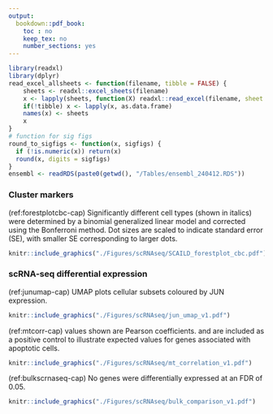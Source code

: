 ```yaml
---
output:
  bookdown::pdf_book:
    toc : no
    keep_tex: no
    number_sections: yes
---
```


```r
library(readxl) 
library(dplyr)
read_excel_allsheets <- function(filename, tibble = FALSE) {
    sheets <- readxl::excel_sheets(filename)
    x <- lapply(sheets, function(X) readxl::read_excel(filename, sheet = X))
    if(!tibble) x <- lapply(x, as.data.frame)
    names(x) <- sheets
    x
}
# function for sig figs
round_to_sigfigs <- function(x, sigfigs) {
  if (!is.numeric(x)) return(x)  
  round(x, digits = sigfigs)
}
ensembl <- readRDS(paste0(getwd(), "/Tables/ensembl_240412.RDS"))
```

<!-- This section is mandatory! -->
\captionsetup{width=6.5in} <!-- makes table caption stays in margins -->

### Cluster markers

\begin{singlespace}

(ref:clusterdiff-cap) \textbf{List of top 20 differentially expressed genes between clusters of similar cell types.} Comparisons were made using the 'MAST' algorithm implemented in Seurat and results were filtered to include genes with greater than 0.75 or less than -0.75 log\textsubscript{2} fold change between cell clusters, as well as genes expressed at a minimum of 20\% in either cell cluster (pct.1, pct.2). 

```r
cluster_diff <- read_excel_allsheets(here::here('Tables', 'scRNAseq', "cluster_marker_diff.xlsx"))
cluster_diff <- lapply(cluster_diff, function(x) 
  x %>%
    rename(Gene = `...1`) %>%
    filter(avg_log2FC > 0.75 | avg_log2FC < -0.75) %>%
    filter(pct.1 > 0.2 | pct.2 > 0.2) %>%
    filter(p_val_adj <= 0.05) %>%
    dplyr::select(Gene, avg_log2FC, pct.1, pct.2, p_val_adj) %>%
    mutate(avg_log2FC = round_to_sigfigs(avg_log2FC, sigfigs = 2)) %>%
    rename("(ref:logfc)" = avg_log2FC) %>%
    rename(FDR = p_val_adj) %>%
    mutate(FDR=formatC(FDR, format = "e", digits=2))
  )
cluster_diff_long <- 
  rbind(
    cluster_diff[["C12vsC6"]] %>% mutate(Comparison = "Classical monocytes C12 vs C6") %>% head(20),
    cluster_diff[["C0vsC10"]] %>% mutate(Comparison = "Effector memory CD8 T cells C0 vs C10") %>% head(20),
    cluster_diff[["C3vsC7"]] %>% mutate(Comparison = "Naive CD4+ cells C3 vs C7") %>% head(20),
    cluster_diff[["C3vsC9"]] %>% mutate(Comparison = "Naive CD4+ cells C3 vs C9") %>% head(20),
    cluster_diff[["C7vsC9"]] %>% mutate(Comparison = "Naive CD4+ cells C7 vs C9") %>% head(20),
    cluster_diff[["C1vsC4"]] %>% mutate(Comparison = "T helper cells C1 vs C4") %>% head(20)
  )

kable(
  cluster_diff_long %>% dplyr::select(Comparison, everything()),
  booktab = TRUE,
  longtable = TRUE,
  align = "llcccc",
  caption = "(ref:clusterdiff-cap)",
  caption.short = "List of DEGs between select scRNA-seq cell clusters") %>% 
  column_spec(column=1, width="2.1in") %>%
  column_spec(column=2, width="0.9in") %>%
  column_spec(column=3, width="0.5in") %>%
  column_spec(column=4, width="0.5in") %>%
  column_spec(column=5, width="0.5in") %>%
  column_spec(column=6, width="0.6in") %>%
  kableExtra::kable_styling(full_width = F) %>%  # table spans across left to right margins
  #kableExtra::kable_styling(latex_options = "scale_down") #%>% 
  kableExtra::kable_styling(latex_options = c("HOLD_position", "repeat_header"), font_size = 8) # ensures the table isn't "floated" and pins it to the current location 
```

\end{singlespace}

(ref:forestplotcbc-cap) \textbf{Forest plot comparing abundance of cell types measured by CBC.} Significantly different cell types (shown in italics) were determined by a binomial generalized linear model and corrected using the Bonferroni method. Dot sizes are scaled to indicate standard error (SE), with smaller SE corresponding to larger dots.

```r
knitr::include_graphics("./Figures/scRNAseq/SCAILD_forestplot_cbc.pdf")
```

\newpage

### scRNA-seq differential expression

(ref:junumap-cap) \textbf{Expression of JUN in scRNAseq.} UMAP plots cellular subsets coloured by JUN expression.

```r
knitr::include_graphics("./Figures/scRNAseq/jun_umap_v1.pdf")
```

(ref:mtcorr-cap) \textbf{Correlation of expression of DEGs identified in scRNA-seq analysis with percentage of genes expressed within each cell that are mitochondrial.} \textit{R} values shown are Pearson coefficients. \textit{MTRNR2L8} and \textit{RPS26} are included as a positive control to illustrate expected \textit{R} values for genes associated with apoptotic cells. 

```r
knitr::include_graphics("./Figures/scRNAseq/mt_correlation_v1.pdf")
```

(ref:bulkscrnaseq-cap) \textbf{Expression of DEGs (identified in scRNA-seq analysis) in blood bulk RNA-seq data from Chapter 4.} No genes were differentially expressed at an FDR of 0.05. 

```r
knitr::include_graphics("./Figures/scRNAseq/bulk_comparison_v1.pdf")
```



